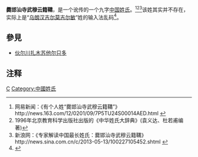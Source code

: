 {{refimprove|time=2013-05-13T04:09:10+00:00}}

{{姓氏
|复姓=是
|姓氏=乌朗汉吉尔莫吉尔敏
|拼音=Wūlǎnghànjí'ěrmòjí'ěrmǐn 
|注音={{拼转注|Wū}} {{拼转注|lǎng}} {{拼转注|hàn}} {{拼转注|jí}} {{拼转注|ěr}} {{拼转注|mò}} {{拼转注|jí}} {{拼转注|ěr}} {{拼转注|min}}
|中国大陆=
|台湾=
|香港=
|澳门=
|新加坡=
|马来西亚=
|新字体=
|旧字体=
|平假名=
|片假名=
|越南=
|谚文=
|文觀部式=
|馬-賴式=
|日语罗马字=
|反切=
|同音字=
|堂号=
|郡望=
|上古=
}}
'''爨邯汕寺武穆云籍鞲'''，是一个讹传的一个九字[[中国姓氏|中国姓氏]]。<ref>网易新闻：《有个人姓“爨邯汕寺武穆云籍鞲”》http://news.163.com/12/0201/09/7P5TU24S00014AED.html {{Wayback|url=http://news.163.com/12/0201/09/7P5TU24S00014AED.html |date=20130612030319 }}</ref><ref>1996年北京教育科学出版社出版的《中华姓氏大辞典》(袁义达、杜若甫编著)</ref><ref>新浪网：《专家解读中国最长姓氏：爨邯汕寺武穆云籍鞲》http://news.sina.com.cn/c/2013-05-13/100227105452.shtml {{Wayback|url=http://news.sina.com.cn/c/2013-05-13/100227105452.shtml |date=20130630232906 }}</ref>该姓其实并不存在，实际上是“[[乌朗汉吉尔莫吉尔敏|乌朗汉吉尔莫吉尔敏]]”姓的输入法乱码<ref>{{Cite web|url=http://post.mp.qq.com/group/show/33323437303835343535-1749814.html?_wv=2281701377&v=3&sig=bf184071168b2c6f488a80992107e865&article_id=1749814&time=1457946000|title=“鸡”姓网友求取名，于是大家排出了这些更令人崩溃的姓氏！看看你有没有中枪！|accessdate=|author=|date=2016-03-14|publisher=羊城晚报|archive-date=2016-03-14|archive-url=https://web.archive.org/web/20160314193044/http://post.mp.qq.com/group/show/33323437303835343535-1749814.html?_wv=2281701377&v=3&sig=bf184071168b2c6f488a80992107e865&article_id=1749814&time=1457946000|dead-url=no}}</ref>。

==參見==
*[[伙尔川扎木苏他尔只多|伙尔川扎木苏他尔只多]]

== 注释 ==
{{reflist|1}}

[[Category:姓氏小作品|C]]
[[Category:中國姓氏|Category:中國姓氏]]